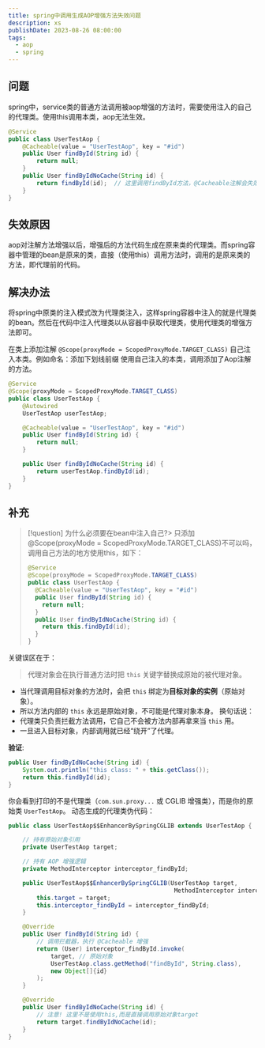 ```yaml
---
title: spring中调用生成AOP增强方法失效问题
description: xs
publishDate: 2023-08-26 08:00:00
tags:
  - aop
  - spring
---
```


## 问题

spring中，service类的普通方法调用被aop增强的方法时，需要使用注入的自己的代理类。使用this调用本类，aop无法生效。

```java
@Service
public class UserTestAop {
    @Cacheable(value = "UserTestAop", key = "#id")
    public User findById(String id) {
        return null;
    }
    public User findByIdNoCache(String id) {
        return findById(id);  // 这里调用findById方法，@Cacheable注解会失效
    }
}
```

## 失效原因

aop对注解方法增强以后，增强后的方法代码生成在原来类的代理类。而spring容器中管理的bean是原来的类，直接（使用this）调用方法时，调用的是原来类的方法，即代理前的代码。

## 解决办法

将spring中原类的注入模式改为代理类注入，这样spring容器中注入的就是代理类的bean。然后在代码中注入代理类以从容器中获取代理类，使用代理类的增强方法即可。

在类上添加注解 `@Scope(proxyMode = ScopedProxyMode.TARGET_CLASS)`
自己注入本类。例如命名：添加下划线前缀
使用自己注入的本类，调用添加了Aop注解的方法。

```java
@Service
@Scope(proxyMode = ScopedProxyMode.TARGET_CLASS)
public class UserTestAop {
    @Autowired
    UserTestAop userTestAop;

    @Cacheable(value = "UserTestAop", key = "#id")
    public User findById(String id) {
        return null;
    }

    public User findByIdNoCache(String id) {
        return userTestAop.findById(id);
    }
}
```

## 补充

> [!question]
> 为什么必须要在bean中注入自己?> 只添加@Scope(proxyMode = ScopedProxyMode.TARGET_CLASS)不可以吗，调用自己方法的地方使用this，如下：
>
> ```java
> @Service
> @Scope(proxyMode = ScopedProxyMode.TARGET_CLASS)
> public class UserTestAop {
>   @Cacheable(value = "UserTestAop", key = "#id")
>   public User findById(String id) {
>     return null;
>   }
>   public User findByIdNoCache(String id) {
>     return this.findById(id);
>   }
> }
> ```

关键误区在于：

> 代理对象会在执行普通方法时把 `this` 关键字替换成原始的被代理对象。

- 当代理调用目标对象的方法时，会把 `this` 绑定为**目标对象的实例**（原始对象）。
- 所以方法内部的 `this` 永远是原始对象，不可能是代理对象本身。
  换句话说：
- 代理类只负责拦截方法调用，它自己不会被方法内部再拿来当 `this` 用。
- 一旦进入目标对象，内部调用就已经“绕开”了代理。

**验证**:

```java
public User findByIdNoCache(String id) {
    System.out.println("this class: " + this.getClass());
    return this.findById(id);
}
```

你会看到打印的不是代理类（`com.sun.proxy...` 或 CGLIB 增强类），而是你的原始类 `UserTestAop`。
动态生成的代理类伪代码：

```java
public class UserTestAop$$EnhancerBySpringCGLIB extends UserTestAop {

    // 持有原始对象引用
    private UserTestAop target;

    // 持有 AOP 增强逻辑
    private MethodInterceptor interceptor_findById;

    public UserTestAop$$EnhancerBySpringCGLIB(UserTestAop target,
                                               MethodInterceptor interceptor_findById) {
        this.target = target;
        this.interceptor_findById = interceptor_findById;
    }

    @Override
    public User findById(String id) {
        // 调用拦截器，执行 @Cacheable 增强
        return (User) interceptor_findById.invoke(
            target, // 原始对象
            UserTestAop.class.getMethod("findById", String.class),
            new Object[]{id}
        );
    }

    @Override
    public User findByIdNoCache(String id) {
        // 注意! 这里不是使用this,而是直接调用原始对象target
        return target.findByIdNoCache(id);
    }
}
```
